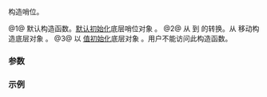 {{cpp/ranges/zip_transform_view/sentinel/title|''sentinel''}}
{{cpp/ranges/zip_transform_view/navbar}}
{{dcl begin}}
{{dcl|num=1|since=c++23|1=
/*sentinel*/() = default;
}}
{{dcl|num=2|since=c++23|1=
constexpr /*sentinel*/( /*sentinel*/&lt;!Const&gt; i )
    requires Const &amp;&amp;
             std::convertible_to&lt;/*zentinel*/&lt;false&gt;, /*zentinel*/&lt;Const&gt;&gt;;
}}
{{dcl|num=3|notes={{mark expos}}|1=
constexpr explicit /*sentinel*/( /*zentinel*/&lt;Const&gt; inner );
}}
{{dcl end}}

构造哨位。

@1@ 默认构造函数。[[cpp/language/default initialization|默认初始化]]底层哨位对象 {{rlpi|/#数据成员|inner_}}。
@2@ 从 {{c|/*sentinel*/&lt;false&gt;}} 到 {{c|/*sentinel*/&lt;true&gt;}} 的转换。从 {{c|1=std::move(i.inner_)}} 移动构造底层对象 {{tti|inner_}}。
@3@ 以 {{c|inner}} [[cpp/language/value initialization|值初始化]]底层对象 {{tti|inner_}}。用户不能访问此构造函数。

===参数===
{{par begin}}
{{par|i|a {{c|/*sentinel*/&lt;false&gt;}}}}
{{par|inner|[[cpp/ranges/zip_transform_view#成员类型|{{tti|zentinel}}]]{{c/core|&lt;Const&gt;}} 类型的底层对象}}
{{par end}}

===示例===
{{example
|code=
|output=
}}

{{langlinks|de|en|es|ja|ru}}